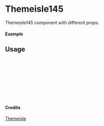 
<Meta of={Themeisle145} title="Themeisle/Themeisle145" />

# Themeisle145

Themeisle145 component with different props.

#### Example

<Canvas of={Themeisle145.Primary} />

## Usage

```ts
import { Themeisle145 } from "yadl-ui";

const Example = () => {
  return (
      <Themeisle145 />
  );
};

export default Example;
```

#### Credits
[Themeisle](https://themeisle.com/illustrations)
